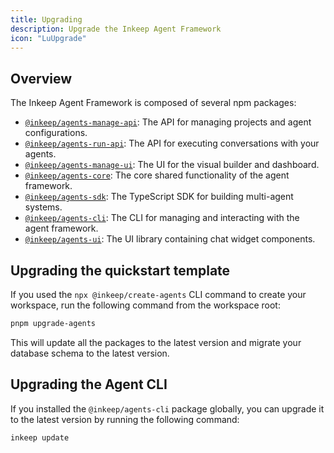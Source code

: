 ```yaml
---
title: Upgrading
description: Upgrade the Inkeep Agent Framework
icon: "LuUpgrade"
---
```


## Overview

The Inkeep Agent Framework is composed of several npm packages:

- [`@inkeep/agents-manage-api`](https://www.npmjs.com/package/@inkeep/agents-manage-api): The API for managing projects and agent configurations.
- [`@inkeep/agents-run-api`](https://www.npmjs.com/package/@inkeep/agents-run-api): The API for executing conversations with your agents.
- [`@inkeep/agents-manage-ui`](https://www.npmjs.com/package/@inkeep/agents-manage-ui): The UI for the visual builder and dashboard.
- [`@inkeep/agents-core`](https://www.npmjs.com/package/@inkeep/agents-core): The core shared functionality of the agent framework.
- [`@inkeep/agents-sdk`](https://www.npmjs.com/package/@inkeep/agents-sdk): The TypeScript SDK for building multi-agent systems.
- [`@inkeep/agents-cli`](https://www.npmjs.com/package/@inkeep/agents-cli): The CLI for managing and interacting with the agent framework.
- [`@inkeep/agents-ui`](https://www.npmjs.com/package/@inkeep/agents-ui): The UI library containing chat widget components.

## Upgrading the quickstart template

If you used the `npx @inkeep/create-agents` CLI command to create your workspace, run the following command from the workspace root:

```bash
pnpm upgrade-agents
```

This will update all the packages to the latest version and migrate your database schema to the latest version.

## Upgrading the Agent CLI

If you installed the `@inkeep/agents-cli` package globally, you can upgrade it to the latest version by running the following command:

```bash
inkeep update
```
